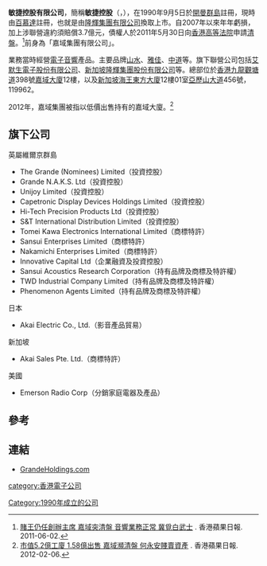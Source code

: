 {{distinguish|敏捷集團}}
'''敏捷控股有限公司'''，簡稱'''敏捷控股'''（'''{{lang-en|Nimble Holdings Company Limited}}'''，{{hkex|0186}}），在1990年9月5日於[[開曼群島|開曼群島]]註冊，現時由[[百慕達|百慕達]]註冊，也就是由[[隆輝集團有限公司|隆輝集團有限公司]]換取上市。自2007年以來年年虧損，加上涉聯營違約須賠償3.7億元，債權人於2011年5月30日向[[香港高等法院|香港高等法院]]申請[[清盤|清盤]]。<ref>[http://hk.apple.nextmedia.com/financeestate/art/20110602/15306455 賭王仍任創辦主席 嘉域突清盤 音響業務正常 冀覓白武士] {{Wayback|url=http://hk.apple.nextmedia.com/financeestate/art/20110602/15306455 |date=20140903105915 }}. 香港蘋果日報. 2011-06-02.</ref>前身為「嘉域集團有限公司」。

業務當時經營[[電子音響|電子音響]]產品。主要品牌[[Sansui|山水]]、[[雅佳|雅佳]]、[[Nakamichi|中道]]等。旗下聯營公司包括[[艾默生電子股份有限公司|艾默生電子股份有限公司]]、[[新加坡隆輝集團股份有限公司|新加坡隆輝集團股份有限公司]]等。總部位於[[香港|香港]][[九龍|九龍]][[觀塘道|觀塘道]]398號[[嘉域大廈|嘉域大廈]]12樓，以及[[新加坡|新加坡]][[海王東方大廈|海王東方大廈]]12樓01室[[亞歷山大道|亞歷山大道]]456號，119962。

2012年，嘉域集團被指以低價出售持有的嘉域大廈。<ref>[http://hk.apple.nextmedia.com/news/art/20120206/16045185 市值5.2億工廈 1.58億出售 嘉域瀕清盤 何永安賤賣資產] {{Wayback|url=http://hk.apple.nextmedia.com/news/art/20120206/16045185 |date=20131127222439 }}. 香港蘋果日報. 2012-02-06.</ref>

==旗下公司==
;英屬維爾京群島
*The Grande (Nominees) Limited（投資控股）
*Grande N.A.K.S. Ltd（投資控股）
*Unijoy Limited（投資控股）
*Capetronic Display Devices Holdings Limited（投資控股）
*Hi-Tech Precision Products Ltd（投資控股）
*S&T International Distribution Limited（投資控股）
*Tomei Kawa Electronics International Limited（商標特許）
*Sansui Enterprises Limited（商標特許）
*Nakamichi Enterprises Limited（商標特許）
*Innovative Capital Ltd（企業融資及投資控股）
*Sansui Acoustics Research Corporation（持有品牌及商標及特許權）
*TWD Industrial Company Limited（持有品牌及商標及特許權）
*Phenomenon Agents Limited（持有品牌及商標及特許權）

;日本
*Akai Electric Co., Ltd.（影音產品貿易）

;新加坡
*Akai Sales Pte. Ltd.（商標特許）

;美國
*Emerson Radio Corp（分銷家庭電器及產品）

==參考==
{{reflist}}

==連結==
*[http://www.GrandeHoldings.com GrandeHoldings.com] {{Wayback|url=http://www.grandeholdings.com/ |date=20180221154433 }}

[[category:香港電子公司|category:香港電子公司]]
[[Category:1990年成立的公司|Category:1990年成立的公司]]